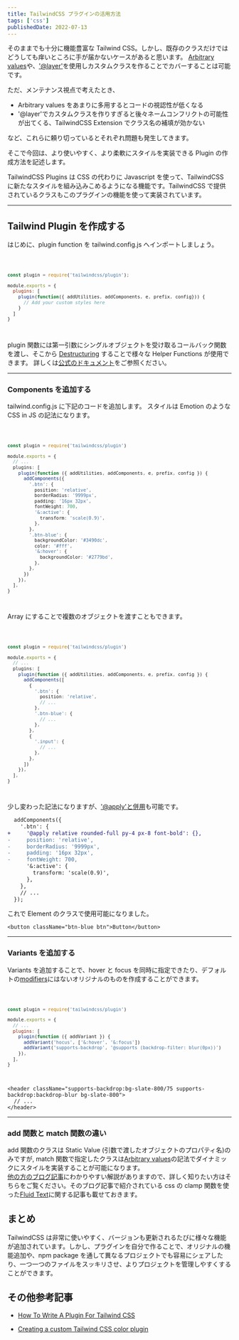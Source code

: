 ```yaml
---
title: TailwindCSS プラグインの活用方法
tags: ['css']
publishedDate: 2022-07-13
---
```



そのままでも十分に機能豊富な Tailwind CSS。しかし、既存のクラスだけではどうしても痒いところに手が届かないケースがあると思います。
[Arbitrary values](https://v2.tailwindcss.com/docs/just-in-time-mode#arbitrary-value-support)や、['@layer'](https://tailwindcss.com/docs/functions-and-directives#layer)を使用しカスタムクラスを作ることでカバーすることは可能です。

ただ、メンテナンス視点で考えたとき、

- Arbitrary values をあまりに多用するとコードの視認性が低くなる
- '@layer'でカスタムクラスを作りすぎると後々ネームコンフリクトの可能性が出てくる、TailwindCSS Extension でクラス名の補填が効かない

など、これらに頼り切っているとそれぞれ問題も発生してきます。

そこで今回は、より使いやすく、より柔軟にスタイルを実装できる Plugin の作成方法を記述します。

TailwindCSS Plugins は CSS の代わりに Javascript を使って、TailwindCSS に新たなスタイルを組み込みこめるようになる機能です。TailwindCSS で提供されているクラスもこのプラグインの機能を使って実装されています。

---

## Tailwind Plugin を作成する

はじめに、plugin function を tailwind.config.js へインポートしましょう。

<Code>

```javascript title="tailwind.config.js" showLineNumbers {1, 5-7}
const plugin = require('tailwindcss/plugin');

module.exports = {
  plugins: [
    plugin(function({ addUtilities, addComponents, e, prefix, config})) {
      // Add your custom styles here
    }
  ]
}
```

</Code>

plugin 関数には第一引数にシングルオブジェクトを受け取るコールバック関数を渡し、そこから [Destructuring](https://developer.mozilla.org/en-US/docs/Web/JavaScript/Reference/Operators/Destructuring_assignment) することで様々な Helper Functions が使用できます。
詳しくは[公式のドキュメント](https://tailwindcss.com/docs/plugins)をご参照ください。

---

### Components を追加する

tailwind.config.js に下記のコードを追加します。
スタイルは Emotion のような CSS in JS の記法になります。

<Code>

```typescript title="tailwind.config.js" showLineNumbers {6-23}
const plugin = require('tailwindcss/plugin')

module.exports = {
  // ...
  plugins: [
    plugin(function ({ addUtilities, addComponents, e, prefix, config }) {
      addComponents({
        '.btn': {
          position: 'relative',
          borderRadius: '9999px',
          padding: '16px 32px',
          fontWeight: 700,
          '&:active': {
            transform: 'scale(0.9)',
          },
        },
        '.btn-blue': {
          backgroundColor: '#3490dc',
          color: '#fff',
          '&:hover': {
            backgroundColor: '#2779bd',
          },
        },
      })
    }),
  ],
}
```

</Code>

Array にすることで複数のオブジェクトを渡すこともできます。

<Code>

```typescript title="tailwind.config.js" showLineNumbers {7-22}
const plugin = require('tailwindcss/plugin')

module.exports = {
  // ...
  plugins: [
    plugin(function ({ addUtilities, addComponents, e, prefix, config }) {
      addComponents([
        {
          '.btn': {
            position: 'relative',
            // ...
          },
          '.btn-blue': {
            // ...
          },
        },
        {
          '.input': {
            // ...
          },
        },
      ])
    }),
  ],
}
```

</Code>

少し変わった記法になりますが、['@apply'と併用](https://github.com/tailwindlabs/tailwindcss/discussions/2049)も可能です。

```diff showLineNumbers
  addComponents({
    '.btn': {
+     '@apply relative rounded-full py-4 px-8 font-bold': {},
-     position: 'relative',
-     borderRadius: '9999px',
-     padding: '16px 32px',
-     fontWeight: 700,
      '&:active': {
        transform: 'scale(0.9)',
      },
    },
    // ...
  });
```

これで Element のクラスで使用可能になりました。

```tsx showLineNumbers
<button className="btn-blue btn">Button</button>
```

---

### Variants を追加する

Variants を追加することで、hover と focus を同時に指定できたり、デフォルトの[modifiers](https://tailwindcss.com/docs/hover-focus-and-other-states)にはないオリジナルのものを作成することができます。

<Code>

```javascript title="tailwind.config.js" showLineNumbers
const plugin = require('tailwindcss/plugin')

module.exports = {
  // ...
  plugins: [
    plugin(function ({ addVariant }) {
      addVariant('hocus', ['&:hover', '&:focus'])
      addVariant('supports-backdrop', '@supports (backdrop-filter: blur(0px))')
    }),
  ],
}
```

</Code>

```tsx showLineNumbers
<header className="supports-backdrop:bg-slate-800/75 supports-backdrop:backdrop-blur bg-slate-800">
  // ...
</header>
```

---

### add 関数と match 関数の違い

add 関数のクラスは Static Value (引数で渡したオブジェクトのプロパティ名)のみですが, match 関数で指定したクラスは[Arbitrary values](https://v2.tailwindcss.com/docs/just-in-time-mode#arbitrary-value-support)の記法でダイナミックにスタイルを実装することが可能になります。\
[他の方のブログ記事](https://yuheiy.com/2022-03-21-mixins-that-take-arguments-in-tailwind-css)にわかりやすい解説がありますので、詳しく知りたい方はそちらをご覧ください。そのブログ記事で紹介されている css の clamp 関数を使った[Fluid Text](https://www.smashingmagazine.com/2022/01/modern-fluid-typography-css-clamp/)に関する記事も載せておきます。

## まとめ

TailwindCSS は非常に使いやすく、バージョンも更新されるたびに様々な機能が追加されています。しかし、プラグインを自分で作ることで、オリジナルの機能追加や、npm package を通して異なるプロジェクトでも容易にシェアしたり、一つ一つのファイルをスッキリさせ、よりプロジェクトを管理しやすくすることができます。

## その他参考記事

- [How To Write A Plugin For Tailwind CSS](https://nickjbasile.medium.com/how-to-write-a-plugin-for-tailwind-css-898752e3f5e2)

- [Creating a custom Tailwind CSS color plugin](https://daily.dev/blog/creating-a-custom-tailwind-css-color-plugin)
